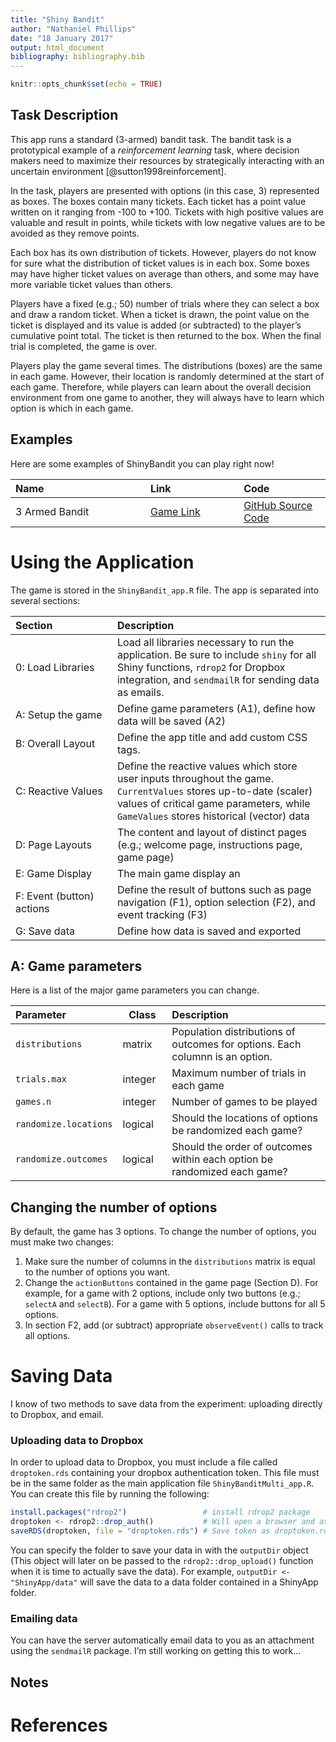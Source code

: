 ```yaml
---
title: "Shiny Bandit"
author: "Nathaniel Phillips"
date: "18 January 2017"
output: html_document
bibliography: bibliography.bib
---
```


```r
knitr::opts_chunk$set(echo = TRUE)
```

## Task Description

This app runs a standard (3-armed) bandit task. The bandit task is a prototypical example of a *reinforcement learning* task, where decision makers need to maximize their resources by strategically interacting with an uncertain environment [@sutton1998reinforcement].

In the task, players are presented with options (in this case, 3) represented as boxes. The boxes contain many tickets. Each ticket has a point value written on it ranging from -100 to +100. Tickets with high positive values are valuable and result in points, while tickets with low negative values are to be avoided as they remove points.

Each box has its own distribution of tickets. However, players do not know for sure what the distribution of ticket values is in each box. Some boxes may have higher ticket values on average than others, and some may have more variable ticket values than others.

Players have a fixed (e.g.; 50) number of trials where they can select a box and draw a random ticket. When a ticket is drawn, the point value on the ticket is displayed and its value is added (or subtracted) to the player's cumulative point total. The ticket is then returned to the box. 
When the final trial is completed, the game is over.

Players play the game several times. The distributions (boxes) are the same in each game. However, their location is randomly determined at the start of each game. Therefore, while players can learn about the overall decision environment from one game to another, they will always have to learn which option is which in each game.

## Examples

Here are some examples of ShinyBandit you can play right now!

| Name| Link| Code | 
|:----------------------|:---------------|:--------------|
|     3 Armed Bandit| [Game Link](https://econpsychbasel.shinyapps.io/ShinyBandit/)| [GitHub Source Code](https://github.com/ndphillips/ShinyBandit/blob/master/ShinyBandit_app.R)|

# Using the Application

The game is stored in the `ShinyBandit_app.R` file. The app is separated into several sections:

| Section|  Description
|:-----------------|:------------------------------------- | 
| 0: Load Libraries| Load all libraries necessary to run the application. Be sure to include `shiny` for all Shiny functions, `rdrop2` for Dropbox integration, and `sendmailR` for sending data as emails.|
| A: Setup the game| Define game parameters (A1), define how data will be saved (A2)|
| B: Overall Layout | Define the app title and add custom CSS tags.|
| C: Reactive Values |Define the reactive values which store user inputs throughout the game. `CurrentValues` stores up-to-date (scaler) values of critical game parameters, while `GameValues` stores historical (vector) data|
| D: Page Layouts | The content and layout of distinct pages (e.g.; welcome page, instructions page, game page) |
| E: Game Display | The main game display an |
| F: Event (button) actions | Define the result of buttons such as page navigation (F1), option selection (F2), and event tracking (F3)|
| G: Save data | Define how data is saved and exported|

## A: Game parameters

Here is a list of the major game parameters you can change.

| Parameter| Class| Description
|:------|---------- |:---------------------------------------|
|     `distributions`| matrix |  Population distributions of outcomes for options. Each columnn is an option.|
|     `trials.max`| integer |   Maximum number of trials in each game|
|     `games.n` |   integer | Number of games to be played|
|     `randomize.locations`| logical |  Should the locations of options be randomized each game?|
|     `randomize.outcomes`| logical |  Should the order of outcomes within each option be randomized each game?|

## Changing the number of options

By default, the game has 3 options. To change the number of options, you must make two changes:

1. Make sure the number of columns in the `distributions` matrix is equal to the number of options you want.
2. Change the `actionButtons` contained in the game page (Section D). For example, for a game with 2 options, include only two buttons (e.g.; `selectA` and `selectB`). For a game with 5 options, include buttons for all 5 options.
3. In section F2, add (or subtract) appropriate `observeEvent()` calls to track all options.

# Saving Data

I know of two methods to save data from the experiment: uploading directly to Dropbox, and email.

### Uploading data to Dropbox

In order to upload data to Dropbox, you must include a file called `droptoken.rds` containing your dropbox authentication token. This file must be in the same folder as the main application file `ShinyBanditMulti_app.R`. You can create this file by running the following:

```r
install.packages("rdrop2")                 # install rdrop2 package
droptoken <- rdrop2::drop_auth()           # Will open a browser and ask you to login
saveRDS(droptoken, file = "droptoken.rds") # Save token as droptoken.rds
```

You can specify the folder to save your data in with the `outputDir` object (This object will later on be passed to the `rdrop2::drop_upload()` function when it is time to actually save the data). For example, `outputDir <- "ShinyApp/data"` will save the data to a data folder contained in a ShinyApp folder. 

### Emailing data

You can have the server automatically email data to you as an attachment using the `sendmailR` package. I'm still working on getting this to work...

## Notes

# References
